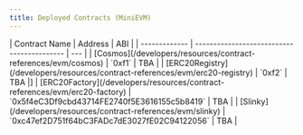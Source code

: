 ```yaml
---
title: Deployed Contracts (MiniEVM)
---
```


<Tabs>
<Tab title="Devnet (stoneevm-16)">
| Contract Name | Address                                    | ABI |
| ------------- | ------------------------------------------ | --- |
| [Cosmos](/developers/resources/contract-references/evm/cosmos) | `0xf1` | TBA |
| [ERC20Registry](/developers/resources/contract-references/evm/erc20-registry) | `0xf2` | TBA |]
| [ERC20Factory](/developers/resources/contract-references/evm/erc20-factory) | `0x5f4eC3Df9cbd43714FE2740f5E3616155c5b8419` | TBA |
| [Slinky](/developers/resources/contract-references/evm/slinky)        | `0xc47ef2D751f64bC3FADc7dE3027fE02C94122056` | TBA |
</Tab>
</Tabs>